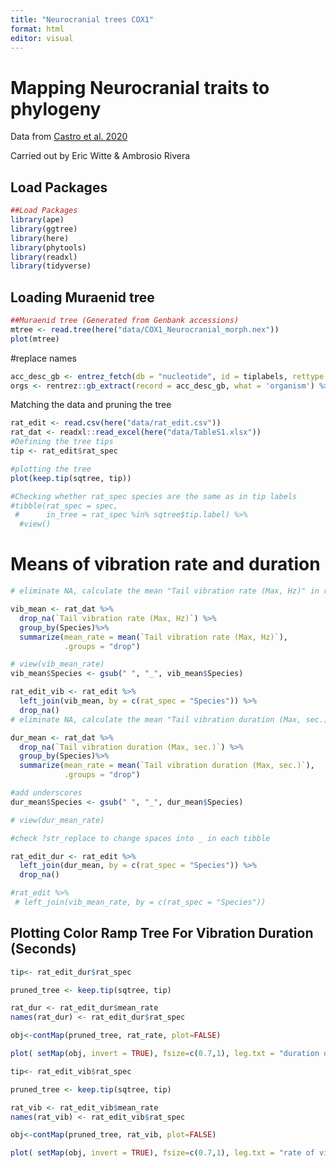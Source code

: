 ```yaml
---
title: "Neurocranial trees COX1"
format: html
editor: visual
---
```


# Mapping Neurocranial traits to phylogeny

Data from [Castro et al. 2020](https://www.journals.uchicago.edu/doi/full/10.1086/688017#_i5) 

Carried out by Eric Witte & Ambrosio Rivera

## Load Packages

```r
##Load Packages
library(ape)
library(ggtree)
library(here)
library(phytools)
library(readxl)
library(tidyverse)
```

## Loading Muraenid tree

```r
##Muraenid tree (Generated from Genbank accessions)
mtree <- read.tree(here("data/COX1_Neurocranial_morph.nex"))
plot(mtree)

```

#replace names
```r
acc_desc_gb <- entrez_fetch(db = "nucleotide", id = tiplabels, rettype = "gb", retmode = "text")
orgs <- rentrez::gb_extract(record = acc_desc_gb, what = 'organism') %>% gsub(" ", "_")

```


Matching the data and pruning the tree

```r
rat_edit <- read.csv(here("data/rat_edit.csv"))
rat_dat <- readxl::read_excel(here("data/TableS1.xlsx"))
#Defining the tree tips
tip <- rat_edit$rat_spec

#plotting the tree
plot(keep.tip(sqtree, tip))

#Checking whether rat_spec species are the same as in tip labels
#tibble(rat_spec = spec,
 #      in_tree = rat_spec %in% sqtree$tip.label) %>% 
  #view()

```

# Means of vibration rate and duration

```r
# eliminate NA, calculate the mean "Tail vibration rate (Max, Hz)" in rat_dat for each species, species name not in _

vib_mean <- rat_dat %>%
  drop_na(`Tail vibration rate (Max, Hz)`) %>% 
  group_by(Species)%>%
  summarize(mean_rate = mean(`Tail vibration rate (Max, Hz)`),
            .groups = "drop")

# view(vib_mean_rate)
vib_mean$Species <- gsub(" ", "_", vib_mean$Species)

rat_edit_vib <- rat_edit %>% 
  left_join(vib_mean, by = c(rat_spec = "Species")) %>% 
  drop_na()
# eliminate NA, calculate the mean "Tail vibration duration (Max, sec.)" in rat_dat for each species, species name not in _

dur_mean <- rat_dat %>%
  drop_na(`Tail vibration duration (Max, sec.)`) %>% 
  group_by(Species)%>%
  summarize(mean_rate = mean(`Tail vibration duration (Max, sec.)`),
            .groups = "drop")

#add underscores
dur_mean$Species <- gsub(" ", "_", dur_mean$Species)

# view(dur_mean_rate)

#check ?str_replace to change spaces into _ in each tibble

rat_edit_dur <- rat_edit %>% 
  left_join(dur_mean, by = c(rat_spec = "Species")) %>% 
  drop_na()

#rat_edit %>% 
 # left_join(vib_mean_rate, by = c(rat_spec = "Species"))
```

## Plotting Color Ramp Tree For Vibration Duration (Seconds)

```r
tip<- rat_edit_dur$rat_spec

pruned_tree <- keep.tip(sqtree, tip)

rat_dur <- rat_edit_dur$mean_rate
names(rat_dur) <- rat_edit_dur$rat_spec

obj<-contMap(pruned_tree, rat_rate, plot=FALSE)

plot( setMap(obj, invert = TRUE), fsize=c(0.7,1), leg.txt = "duration of vibration (seconds)", lwd = 3)

```

```r
tip<- rat_edit_vib$rat_spec

pruned_tree <- keep.tip(sqtree, tip)

rat_vib <- rat_edit_vib$mean_rate
names(rat_vib) <- rat_edit_vib$rat_spec

obj<-contMap(pruned_tree, rat_vib, plot=FALSE)

plot( setMap(obj, invert = TRUE), fsize=c(0.7,1), leg.txt = "rate of vibration (Hz)", lwd = 3)
```
